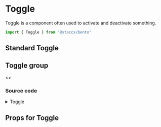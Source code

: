 

<Meta title="Components|Forms/Toggle" component={Toggle}/>

# Toggle
Toggle is a component often used to activate and deactivate something.

```javascript
import { Toggle } from "@staccx/bento"
```

## Standard Toggle

<Preview>
  <Story name="Standard">
            <Toggle name="Toggle"/>
  </Story>
</Preview>

## Toggle group

<Preview>
  <Story name="Group">
  <>
            <Toggle id="1" group="test"/>
            <Toggle id="2" group="test"/>
            <Toggle id="3" group="test"/>
    </>
  </Story>
</Preview>

### Source code
<details><summary>Toggle</summary>
<p>

```bash
import React from "react"
import PropTypes from "prop-types"
import styled from "styled-components"
import {
  targetSize,
  spacing,
  color,
  applyVariants,
  commonPropTypes
} from "../../../theming"
import themeProps from "./Toggle.themeProps"
import { componentCreateFactory } from "../../../theming/utils/createVariantsFunctionFactory"

const Toggle = ({
  children,
  id,
  group,
  disabled,
  onChange,
  className,
  defaultChecked,
  variant,
  ...otherProps
}) => {
  return (
    <ToggleWrapper htmlFor={id} className={className} variant={variant}>
      <ToggleInput
        id={id}
        disabled={disabled}
        type="checkbox"
        name={group}
        onChange={onChange}
        defaultChecked={defaultChecked}
        variant={variant}
        {...otherProps}
      />
      <ToggleElement variant={variant}>
        <span>{children}</span>
      </ToggleElement>
    </ToggleWrapper>
  )
}

const ToggleWrapper = styled.label`
  min-height: ${targetSize.normal};
  padding-top: ${spacing.tiny};
  padding-bottom: ${spacing.tiny};
  display: block;
  ${applyVariants(themeProps.wrapper)};
`

const ToggleElement = styled.div`
  background-color: ${color.line};
  border-radius: 2em;
  padding: 2px;
  transition: all 0.4s ease;
  span {
    position: absolute;
    clip: rect(0, 0, 0, 0);
    clip: rect(0 0 0 0);
  }
  &:after {
    border-radius: 50%;
    background: ${color.white};
    transition: all 0.2s ease;
  }
  ${applyVariants(themeProps.toggleElement)};
`

const ToggleInput = styled.input`
  position: absolute;
  clip: rect(0, 0, 0, 0);
  clip: rect(0 0 0 0);

  &,
  &:after,
  &:before,
  & *,
  & *:after,
  & *:before,
  & + ${ToggleElement} {
    box-sizing: border-box;
    &::selection {
      background: none;
    }
  }

  + ${ToggleElement} {
     {
      /* TODO: Burde dette vært flyttet inn i Toggle-element over?*/
    }
    outline: 0;
    display: block;
    width: 4em;
    height: 2em;
    position: relative;
    cursor: pointer;
    user-select: none;
    &:after,
    &:before {
      position: relative;
      display: block;
      content: "";
      width: 50%;
      height: 100%;
    }

    &:after {
      left: 0;
    }

    &:before {
      display: none;
    }
  }

  &:checked + ${ToggleElement} {
    background: ${color.green};
    &:after {
      transform: translateX(100%);
    }
    ${applyVariants(themeProps.checked)};
  }
  ${applyVariants(themeProps.input)};
`

Toggle.propTypes = {
  disabled: PropTypes.bool,
  group: PropTypes.string,
  id: PropTypes.string.isRequired,
  input: PropTypes.any,
  onChange: PropTypes.func,
  className: PropTypes.string,
  defaultChecked: PropTypes.bool,
  children: commonPropTypes.children
}

Toggle.defaultProps = {
  disabled: false,
  input: {},
  onChange: null,
  className: "",
  defaultChecked: false,
  children: ""
}
Toggle.themeProps = themeProps
Toggle.createVariants = componentCreateFactory(Toggle)

export default Toggle

```

</p>
</details>

## Props for Toggle

<Props of={Toggle} />
